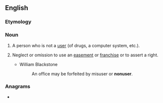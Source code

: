 ==English==

===Etymology===
{{prefix|non|user|lang=en}}

===Noun===
{{en-noun}}

# A person who is not a [[user]] (of drugs, a computer system, etc.).
# {{lb|en|legal}} Neglect or omission to use an [[easement]] or [[franchise]] or to assert a right.
#* William Blackstone
#*: An office may be forfeited by misuser or '''nonuser'''.
#: {{rfquotek|Kent|lang=en}}

===Anagrams===
* {{anagrams|en|a=ennorsu|neurons}}